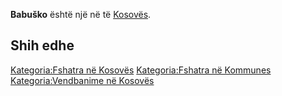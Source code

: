 {{Fshat në Kosovës
 | Emri                = Babuško
| srp_N_name = Babuško
| srp_N_FULL_NAME_RO = Babuško
| srp_N_FULL_NAME_ND_RO = Babusko
| srp_N_SORT_NAME_RG = BABUSKO
| srp_N_FULL_NAME_RG = Babuško
| srp_N_FULL_NAME_ND_RG = Babusko

 | Emri (Rasa dhanore) = 
 | Figura              = 
 | Shteti              = Kosovo
 | Komuna              = 
 | Kodi postar         = 
 | Sipërfaqja          = 

 | Popullsia           = 

 | Regj. i popullsisë  = 
 | Dend. e popullsisë  = 
 | Faqja zyrtare       = 
 <!--- Koordinatat ----> 
 | Gjerësia            = 42.44
 | Gjatësia            = 21.17
 | Lartësia            = 
}}
'''Babuško''' është një [[]] në [[]] të [[Kosovës]].

<!-- == Gjeografia == -->
<!-- == Historia == -->
<!-- == Demografia == -->
== Shih edhe ==
{{Komuna }}
{{Kosovo-Administrata-Cung}}

[[Kategoria:Fshatra në Kosovës]]
[[Kategoria:Fshatra në Kommunes ]]
[[Kategoria:Vendbanime në Kosovës]]